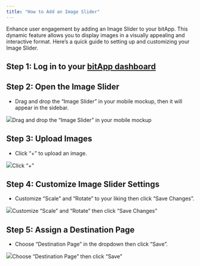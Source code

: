 ```yaml
---
title: "How to Add an Image Slider"
---
```


Enhance user engagement by adding an Image Slider to your bitApp. This dynamic feature allows you to display images in a visually appealing and interactive format. Here’s a quick guide to setting up and customizing your Image Slider.

## **Step 1:** Log in to your [bitApp dashboard](https://app.bitbybit.studio/bitapp/design)

## **Step 2: Open the Image Slider**

- Drag and drop the “Image Slider” in your mobile mockup, then it will appear in the sidebar.

![](https://cdn.prod.website-files.com/659655f5b20d395a5c69efcf/66d9518ccccdd89eef52a07c_AD_4nXfVNx_ijjGiA7O_skIHUQbuztJW6kS_PBmkWEXJ841UX7Kl6I1ffUzVWGbY0BBLgaCAPEjRABmWnl0w9La8kaCKyHIcjCIo5zLVspRXEmSVeIHll78KVjETAC5wxDQeLP5SrdYw3lMByFkg1of157iGLy9Y.png)Drag and drop the “Image Slider” in your mobile mockup‍

## **Step 3:** Upload Images

- Click “+” to upload an image.

![](https://cdn.prod.website-files.com/659655f5b20d395a5c69efcf/66d9518c57d0a263c5ff4280_AD_4nXcywQ-7iGq7w5DdSnn6q2FXRJ8qX30QlsooM0woJKA3rO7KrGeN1AtZ1pds5uFndLBLw8yv5i-FXSkrccaJBO6mYVEU9HMEMKnjymt90oqT1aOclDT5UwTZG19Qnmn8qWwFJiLNzBA_lYg_Osig8kHA6k1a.png)Click “+”‍

## **Step 4: Customize Image Slider Settings**

- Customize “Scale” and “Rotate” to your liking then click “Save Changes”.

![](https://cdn.prod.website-files.com/659655f5b20d395a5c69efcf/66d9518c1760d25efe5b215f_AD_4nXd5RC7DrUhD6XTpbz-J2kZdH6Soe-RMTM_HIDIbzC9LOt2kOHA2pgQkApsmR5kXDLcHB-zV1_FLJL4FrYFkt2vjY0LZ70NtlPzJwEIDAkK3fCIJCmTnY6fZMSfyz0w-8y_2q7XMAbK9TajaF6TS0LumsUoP.png)Customize “Scale” and “Rotate” then click “Save Changes”‍

## **Step 5: Assign a Destination Page**

- Choose “Destination Page” in the dropdown then click “Save”.

![](https://cdn.prod.website-files.com/659655f5b20d395a5c69efcf/66d9518cce6ff65c684fef7e_AD_4nXftZZ9FcqdCnVpdnzR9O5F2pWHTg-sXSk-MVMTG0RbmsytqefySJmTv4CYlYWdMmzkZfleUoR-xxweQE9MnVP_Vsy0U14bVbRFBRPJe0_jFcLxUAi4u7V5Bb3y4VQ-L9kmJ1ds2PXv5VuV4EsHpnRuDNNOV.png)Choose “Destination Page” then click “Save”
